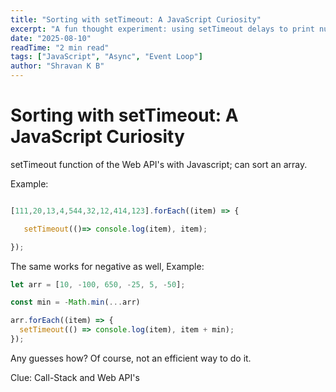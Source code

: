 ```yaml
---
title: "Sorting with setTimeout: A JavaScript Curiosity"
excerpt: "A fun thought experiment: using setTimeout delays to print numbers in order — and why it's not for production."
date: "2025-08-10"
readTime: "2 min read"
tags: ["JavaScript", "Async", "Event Loop"]
author: "Shravan K B"
---
```


# Sorting with setTimeout: A JavaScript Curiosity

setTimeout function of the Web API's with Javascript; can sort an array.

Example: 
```javascript

[111,20,13,4,544,32,12,414,123].forEach((item) => {

   setTimeout(()=> console.log(item), item);

});
```

The same works for negative as well, 
Example:
```javascript
let arr = [10, -100, 650, -25, 5, -50];

const min = -Math.min(...arr)

arr.forEach((item) => {
  setTimeout(() => console.log(item), item + min);
});

```

Any guesses how?
Of course, not an efficient way to do it.

Clue: Call-Stack and Web API's


